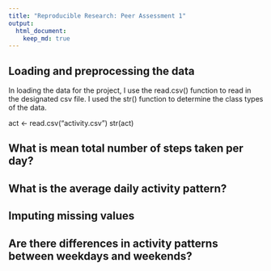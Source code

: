 ```yaml
---
title: "Reproducible Research: Peer Assessment 1"
output: 
  html_document:
    keep_md: true
---
```



## Loading and preprocessing the data

In loading the data for the project, I use the read.csv() function to read in the designated csv file. I used the str() function to determine the class types of the data.

act <- read.csv("activity.csv")
str(act)

## What is mean total number of steps taken per day?



## What is the average daily activity pattern?



## Imputing missing values



## Are there differences in activity patterns between weekdays and weekends?
